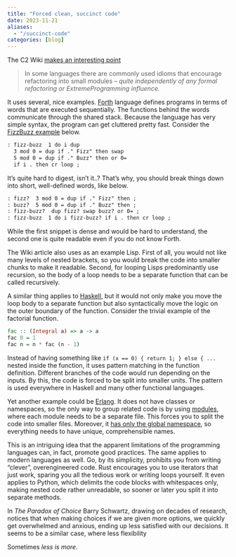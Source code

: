 ```yaml
---
title: "Forced clean, succinct code"
date: 2023-11-21
aliases:
  - "/succinct-code"
categories: [blog]
---
```


The C2 Wiki [makes an interesting point]

> In some languages there are commonly used idioms that encourage refactoring into small modules -- *quite independently of any formal refactoring or ExtremeProgramming influence.*

It uses several, nice examples. [Forth] language defines programs in terms of words that are
executed sequentially. The functions behind the words communicate through the shared stack.
Because the language has very simple syntax, the program can get cluttered pretty fast.
Consider the [FizzBuzz example] below.

```default
: fizz-buzz  1 do i dup
  3 mod 0 = dup if ." Fizz" then swap
  5 mod 0 = dup if ." Buzz" then or 0=
  if i . then cr loop ;
```

It's quite hard to digest, isn't it..? That's why, you should break things down
into short, well-defined words, like below.

```default
: fizz?  3 mod 0 = dup if ." Fizz" then ;
: buzz?  5 mod 0 = dup if ." Buzz" then ;
: fizz-buzz?  dup fizz? swap buzz? or 0= ;
: fizz-buzz  1 do i fizz-buzz? if i . then cr loop ;
```

While the first snippet is dense and would be hard to understand, the second one is
quite readable even if you do not know Forth.

The Wiki article also uses as an example Lisp. First of all, you would not like
many levels of nested brackets, so you would break the code into smaller chunks
to make it readable. Second, for looping Lisps predominantly use recursion, so
the body of a loop needs to be a separate function that can be called recursively.

A similar thing applies to [Haskell], but it would not only make you move the loop
body to a separate function but also syntactically move the logic on the outer
boundary of the function. Consider the trivial example of the factorial function.

```haskell
fac :: (Integral a) => a -> a
fac 0 = 1
fac n = n * fac (n - 1)
```

Instead of having something like `if (x == 0) { return 1; } else { ...` nested inside
the function, it uses pattern matching in the function definition. Different branches
of the code would run depending on the inputs. By this, the code is forced to be split
into smaller units. The pattern is used everywhere in Haskell and many other
functional languages.

Yet another example could be [Erlang]. It does not have classes or namespaces,
so the only way to group related code is by using [modules], where each
module needs to be a separate file. This forces you to split the code into
smaller files. Moreover, it [has only the global namespace], so everything needs
to have unique, comprehensible names.

This is an intriguing idea that the apparent limitations of the programming languages
can, in fact, promote good practices. The same applies to modern languages as
well. Go, by its simplicity, prohibits you from writing "clever", overengineered
code. Rust encourages you to use iterators that just work, sparing you all
the tedious work or writing loops yourself. It even applies to Python, which delimits
the code blocks with whitespaces only, making nested code rather unreadable,
so sooner or later you split it into separate methods.

In *The Paradox of Choice* Barry Schwartz, drawing on decades of research, notices
that when making choices if we are given more options, we quickly get overwhelmed
and anxious, ending up less satisfied with our decisions.
It seems to be a similar case, where less flexibility

Sometimes *less is more*.


 [makes an interesting point]: https://wiki.c2.com/?CategoryIdiom
 [Forth]: https://www.forth.com/starting-forth/
 [modules]: https://www.erlang.org/doc/reference_manual/modules.html
 [has only the global namespace]: https://stackoverflow.com/a/4476599/3986320
 [Erlang]: https://learnyousomeerlang.com/content
 [Haskell]: http://learnyouahaskell.com/chapters
 [FizzBuzz example]: https://skilldrick.github.io/easyforth/
